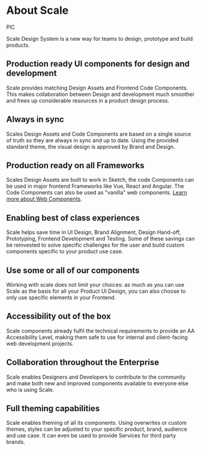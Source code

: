 
<Meta title="Getting Started/About Scale" />

# About Scale

PIC

Scale Design System is a new way for teams to design, prototype and build products.

## Production ready UI components for design and development

Scale provides matching Design Assets and Frontend Code Components. This makes collaboration between Design and development much smoother and frees up considerable resources in a product design process.

## Always in sync

Scales Design Assets and Code Components are based on a single source of truth so they are always in sync and up to date. Using the provided standard theme, the visual design is approved by Brand and Design.

## Production ready on all Frameworks

Scales Design Assets are built to work in Sketch, the code Components can be used in major frontend Frameworks like Vue, React and Angular. The Code Components can also be used as "vanilla" web components. [Learn more about Web Components](#).

## Enabling best of class experiences

Scale helps save time in UI Design, Brand Alignment, Design Hand-off, Prototyping, Frontend Development and Testing. Some of these savings can be reinvested to solve specific challenges for the user and build custom components specific to your product use case.

## Use some or all of our components

Working with scale does not limit your choices: as much as you can use Scale as the basis for all your Product UI Design, you can also choose to only use specific elements in your Frontend.

## Accessibility out of the box

Scale components already fulfil the technical requirements to provide an AA Accessibility Level, making them safe to use for internal and client-facing web development projects.

## Collaboration throughout the Enterprise

Scale enables Designers and Developers to contribute to the community and make both new and improved components available to everyone else who is using Scale.

## Full theming capabilities

Scale enables theming of all its components. Using overwrites or custom themes, styles can be adjusted to your specific product, brand, audience and use case. It can even be used to provide Services for third party brands.
